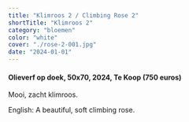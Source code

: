 ```yaml
---
title: "Klimroos 2 / Climbing Rose 2"
shortTitle: "Klimroos 2"
category: "bloemen"
color: "white"
cover: "./rose-2-001.jpg"
date: "2024-01-01"
---
```

    
#### Olieverf op doek, 50x70, 2024, Te Koop (750 euros)
Mooi, zacht klimroos.


English: A beautiful, soft climbing rose.